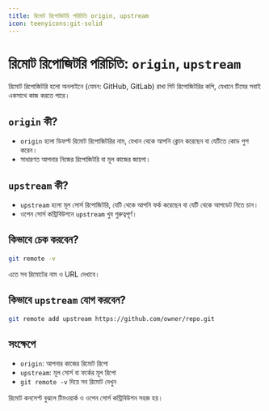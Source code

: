 ```yaml
---
title: রিমোট রিপোজিটরি পরিচিতি origin, upstream
icon: teenyicons:git-solid
---
```


# রিমোট রিপোজিটরি পরিচিতি: `origin`, `upstream`

রিমোট রিপোজিটরি হলো অনলাইনে (যেমন: GitHub, GitLab) রাখা গিট রিপোজিটরির কপি, যেখানে টিমের সবাই একসাথে কাজ করতে পারে।

## `origin` কী?
- `origin` হলো ডিফল্ট রিমোট রিপোজিটরির নাম, যেখান থেকে আপনি ক্লোন করেছেন বা যেটিতে কোড পুশ করেন।
- সাধারণত আপনার নিজের রিপোজিটরি বা মূল কাজের জায়গা।

## `upstream` কী?
- `upstream` হলো মূল সোর্স রিপোজিটরি, যেটি থেকে আপনি ফর্ক করেছেন বা যেটি থেকে আপডেট নিতে চান।
- ওপেন সোর্স কন্ট্রিবিউশনে `upstream` খুব গুরুত্বপূর্ণ।

## কিভাবে চেক করবেন?
```sh
git remote -v
```
এতে সব রিমোটের নাম ও URL দেখাবে।

## কিভাবে `upstream` যোগ করবেন?
```sh
git remote add upstream https://github.com/owner/repo.git
```

## সংক্ষেপে
- `origin`: আপনার কাজের রিমোট রিপো
- `upstream`: মূল সোর্স বা ফর্কের মূল রিপো
- `git remote -v` দিয়ে সব রিমোট দেখুন

রিমোট কনসেপ্ট বুঝলে টিমওয়ার্ক ও ওপেন সোর্স কন্ট্রিবিউশন সহজ হয়।
